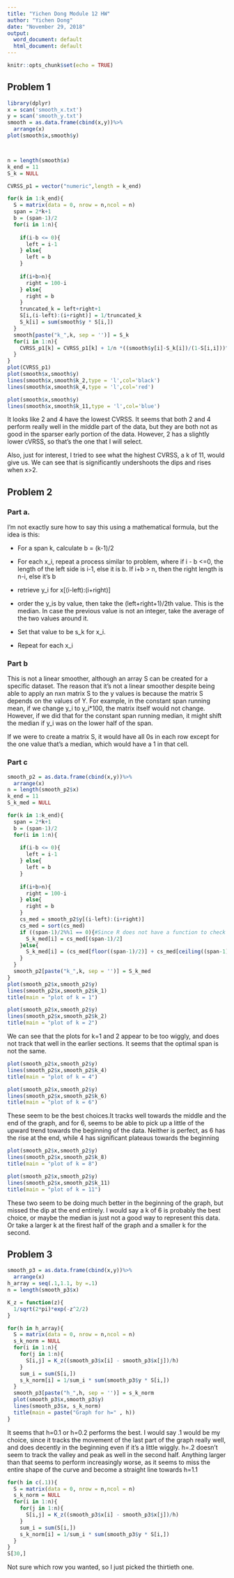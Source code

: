---
title: "Yichen Dong Module 12 HW"
author: "Yichen Dong"
date: "November 29, 2018"
output:
  word_document: default
  html_document: default
---

```{r setup, include=FALSE}
knitr::opts_chunk$set(echo = TRUE)
```

## Problem 1
```{r}
library(dplyr)
x = scan('smooth_x.txt')
y = scan('smooth_y.txt')
smooth = as.data.frame(cbind(x,y))%>%
  arrange(x)
plot(smooth$x,smooth$y)



n = length(smooth$x)
k_end = 11
S_k = NULL

CVRSS_p1 = vector("numeric",length = k_end)

for(k in 1:k_end){
  S = matrix(data = 0, nrow = n,ncol = n)
  span = 2*k+1
  b = (span-1)/2
  for(i in 1:n){
    
    if(i-b <= 0){
      left = i-1
    } else{
      left = b
    }
    
    if(i+b>n){
      right = 100-i
    } else{
      right = b
    }
    truncated_k = left+right+1
    S[i,(i-left):(i+right)] = 1/truncated_k
    S_k[i] = sum(smooth$y * S[i,])
  }
  smooth[paste("k_",k, sep = '')] = S_k
  for(i in 1:n){
    CVRSS_p1[k] = CVRSS_p1[k] + 1/n *((smooth$y[i]-S_k[i])/(1-S[i,i]))^2
  }
}
plot(CVRSS_p1)
plot(smooth$x,smooth$y)
lines(smooth$x,smooth$k_2,type = 'l',col='black')
lines(smooth$x,smooth$k_4,type = 'l',col='red')

plot(smooth$x,smooth$y)
lines(smooth$x,smooth$k_11,type = 'l',col='blue')
```

It looks like 2 and 4 have the lowest CVRSS. It seems that both 2 and 4 perform really well in the middle part of the data, but they are both not as good in the sparser early portion of the data. However, 2 has a slightly lower cVRSS, so that's the one that I will select. 

Also, just for interest, I tried to see what the highest CVRSS, a k of 11, would give us. We can see that is significantly undershoots the dips and rises when x>2. 

## Problem 2
### Part a.
I'm not exactly sure how to say this using a mathematical formula, but the idea is this:

* For a span k, calculate b = (k-1)/2

* For each x_i, repeat a process similar to problem, where if i - b <=0, the length of the left side is i-1, else it is b. If i+b > n, then the right length is n-i, else it's b

* retrieve y_i for x[(i-left):(i+right)]

* order the y_is by value, then take the (left+right+1)/2th value. This is the median. In case the previous value is not an integer, take the average of the two values around it. 

* Set that value to be s_k for x_i. 

* Repeat for each x_i

### Part b
This is not a linear smoother, although an array S can be created for a specific dataset. The reason that it's not a linear smoother despite being able to apply an nxn matrix S to the y values is because the matrix S depends on the values of Y. For example, in the constant span running mean, if we change y_i to y_i*100, the matrix itself would not change. However, if we did that for the constant span running median, it might shift the median if y_i was on the lower half of the span. 

If we were to create a matrix S, it would have all 0s in each row except for the one value that's a median, which would have a 1 in that cell.

### Part c
```{r}
smooth_p2 = as.data.frame(cbind(x,y))%>%
  arrange(x)
n = length(smooth_p2$x)
k_end = 11
S_k_med = NULL

for(k in 1:k_end){
  span = 2*k+1
  b = (span-1)/2
  for(i in 1:n){
    
    if(i-b <= 0){
      left = i-1
    } else{
      left = b
    }
    
    if(i+b>n){
      right = 100-i
    } else{
      right = b
    }
    cs_med = smooth_p2$y[(i-left):(i+right)]
    cs_med = sort(cs_med)
    if ((span-1)/2%%1 == 0){#Since R does not have a function to check for an integer, this checks to see if a decimal is returned
      S_k_med[i] = cs_med[(span-1)/2]
    }else{
      S_k_med[i] = (cs_med[floor((span-1)/2)] + cs_med[ceiling((span-1)/2)])/2
    }
  }
  smooth_p2[paste("k_",k, sep = '')] = S_k_med
}
plot(smooth_p2$x,smooth_p2$y)
lines(smooth_p2$x,smooth_p2$k_1)
title(main = "plot of k = 1")

plot(smooth_p2$x,smooth_p2$y)
lines(smooth_p2$x,smooth_p2$k_2)
title(main = "plot of k = 2")
```

We can see that the plots for k=1 and 2 appear to be too wiggly, and does not track that well in the earlier sections. It seems that the optimal span is not the same. 

```{r}
plot(smooth_p2$x,smooth_p2$y)
lines(smooth_p2$x,smooth_p2$k_4)
title(main = "plot of k = 4")

plot(smooth_p2$x,smooth_p2$y)
lines(smooth_p2$x,smooth_p2$k_6)
title(main = "plot of k = 6")
```

These seem to be the best choices.It tracks well towards the middle and the end of the graph, and for 6, seems to be able to pick up a little of the upward trend towards the beginning of the data. Neither is perfect, as 6 has the rise at the end, while 4 has significant plateaus towards the beginning 

```{r}
plot(smooth_p2$x,smooth_p2$y)
lines(smooth_p2$x,smooth_p2$k_8)
title(main = "plot of k = 8")

plot(smooth_p2$x,smooth_p2$y)
lines(smooth_p2$x,smooth_p2$k_11)
title(main = "plot of k = 11")
```

These two seem to be doing much better in the beginning of the graph, but missed the dip at the end entirely. I would say a k of 6 is probably the best choice, or maybe the median is just not a good way to represent this data. Or take a larger k at the firest half of the graph and a smaller k for the second. 

## Problem 3
```{r}
smooth_p3 = as.data.frame(cbind(x,y))%>%
  arrange(x)
h_array = seq(.1,1.1, by =.1)
n = length(smooth_p3$x)

K_z = function(z){
  1/sqrt(2*pi)*exp(-z^2/2)
}

for(h in h_array){
  S = matrix(data = 0, nrow = n,ncol = n)
  s_k_norm = NULL
  for(i in 1:n){
    for(j in 1:n){
      S[i,j] = K_z((smooth_p3$x[i] - smooth_p3$x[j])/h)
    }
    sum_i = sum(S[i,])
    s_k_norm[i] = 1/sum_i * sum(smooth_p3$y * S[i,])
  }
  smooth_p3[paste("h_",h, sep = '')] = s_k_norm
  plot(smooth_p3$x,smooth_p3$y)
  lines(smooth_p3$x, s_k_norm)
  title(main = paste("Graph for h=" , h))
}
```

It seems that h=0.1 or h=0.2 performs the best. I would say .1 would be my choice, since it tracks the movement of the last part of the graph really well, and does decently in the beginning even if it's a little wiggly. h=.2 doesn't seem to track the valley and peak as well in the second half. Anything larger than that seems to perform increasingly worse, as it seems to miss the entire shape of the curve and become a straight line towards h=1.1

```{r}
for(h in c(.1)){
  S = matrix(data = 0, nrow = n,ncol = n)
  s_k_norm = NULL
  for(i in 1:n){
    for(j in 1:n){
      S[i,j] = K_z((smooth_p3$x[i] - smooth_p3$x[j])/h)
    }
    sum_i = sum(S[i,])
    s_k_norm[i] = 1/sum_i * sum(smooth_p3$y * S[i,])
  }
}
S[30,]
```

Not sure which row you wanted, so I just picked the thirtieth one.
